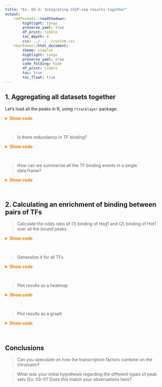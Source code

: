 ```yaml
---
title: "Ex. 03-3: Integrating ChIP-seq results together"
output: 
    rmdformats::readthedown: 
        highlight: tango
        preserve_yaml: true
        df_print: tibble
        toc_depth: 4
        css: ../../../custom.css
    rmarkdown::html_document: 
        theme: simplex
        highlight: tango
        preserve_yaml: true
        code_folding: hide
        df_print: tibble
        toc: true
        toc_float: true
---
```


## 1. Aggregating all datasets together

Let's load all the peaks in R, using `rtracklayer` package.

<details><summary style="color: #ff7f00; font-weight: bold">Show code</summary><p>
```r
TFs <- list.files(pattern = '*.narrowPeak$', path = 'Share/day03/results/bwa/mergedLibrary/macs/narrowPeak')
TFs <- unique(gsub('_.*', '', TFs))
require(rtracklayer)
list_TF_peaks <- lapply(TFs, function(TF) {
    TF_files <- list.files(pattern = paste0(TF, '.*narrowPeak$'), path = 'Share/day03/results/bwa/mergedLibrary/macs/narrowPeak', full.names = TRUE)
    peaks <- GenomicRanges::reduce(do.call(c, lapply(TF_files, rtracklayer::import)))
    return(peaks)
})
names(list_TF_peaks) <- TFs
all_peaks <- GenomicRanges::reduce(do.call(c, lapply(
    list.files(pattern = '.*narrowPeak$', path = 'Share/day03/results/bwa/mergedLibrary/macs/narrowPeak', full.names = TRUE), rtracklayer::import
)))
```
</p></details><br>

> Is there redundancy in TF binding? 

<details><summary style="color: #ff7f00; font-weight: bold">Show code</summary><p>
```r
length(all_peaks)
sum(lengths(list_TF_peaks))
```
</p></details><br>

> How can we summarize all the TF binding events in a single data.frame? 

<details><summary style="color: #ff7f00; font-weight: bold">Show code</summary><p>
```r
`%over%` <- IRanges::`%over%`
df <- lapply(names(list_TF_peaks), function(TF) {
    d <- data.frame(
        TF = all_peaks %over% IRanges::subsetByOverlaps(all_peaks, list_TF_peaks[[TF]])
    )
    colnames(d) <- TF
    return(d)
}) 
df <- do.call(cbind, df)
#
dim(df)
colSums(df)
table(rowSums(df))
```
</p></details><br>

## 2. Calculating an enrichment of binding between pairs of TFs

> Calculate the odds ratio of (1) binding of Hog1 and (2) binding of Hot1 over all the bound peaks  

<details><summary style="color: #ff7f00; font-weight: bold">Show code</summary><p>
```r
TF1 <-'Hot1'
TF2 <-'Hog1'
peaks_with_both <- sum(df[, 'Hot1'] & df[, 'Hog1'])
peaks_with_1 <- sum(df[, 'Hot1'] & !df[, 'Hog1'])
peaks_with_2 <- sum(!df[, 'Hot1'] & df[, 'Hog1'])
peaks_with_none <- sum(!df[, 'Hot1'] & !df[, 'Hog1'])
mat <- matrix(c(peaks_with_both, peaks_with_1, peaks_with_2, peaks_with_none), ncol = 2)
fisher.test(mat)
```
</p></details><br>

> Generalize it for all TFs  

<details><summary style="color: #ff7f00; font-weight: bold">Show code</summary><p>
```r
d <- lapply(TFs,  function(TF1) {
    df <- data.frame(lapply(TFs, function(TF2) {
        if (TF1 == TF2) {
            NA
        } else {
            peaks_with_both <- sum(df[, TF1] & df[, TF2])
            peaks_with_1 <- sum(df[, TF1] & !df[, TF2])
            peaks_with_2 <- sum(!df[, TF1] & df[, TF2])
            peaks_with_none <- sum(!df[, TF1] & !df[, TF2])
            mat <- matrix(c(peaks_with_both, peaks_with_1, peaks_with_2, peaks_with_none), ncol = 2)
            fisher.test(mat)$estimate
        }
    }))
    colnames(df) <- TFs
    rownames(df) <- TF1
    return(df)
}) 
d <- do.call(rbind, d)
```
</p></details><br>

> Plot results as a heatmap  

<details><summary style="color: #ff7f00; font-weight: bold">Show code</summary><p>
```r
library(tidyverse)
dd <- d %>% 
    rownames_to_column('TF1') %>% 
    gather('TF2', 'odds_ratio', -TF1)
p <- ggplot(dd, aes(x = TF1, y = TF2, fill = odds_ratio)) + 
    geom_tile() + 
    theme_bw() + 
    theme(axis.text.x = element_text(angle = 90, hjust = 1, vjust = 0.5)) + 
    scale_fill_gradientn(colours = c('white', 'orange', 'darkred'))
p
# Clamp values to a certain range
q_max <- quantile(dd$odds_ratio, 0.95, na.rm = TRUE)
dd$odds_ratio[dd$odds_ratio > q_max] <- q_max
# Order rows
d[is.na(d)] <- 0
o <- hclust(dist(d))$order
o <- hclust(dist(t(df)))$order
dd %<>% mutate(TF1 = factor(TF1, levels = TFs[o])) %>% 
    mutate(TF2 = factor(TF2, levels = TFs[o]))
# Re-plot
p <- ggplot(dd, aes(x = TF1, y = TF2, fill = odds_ratio)) + 
    geom_tile() + 
    theme_bw() + 
    theme(axis.text.x = element_text(angle = 90, hjust = 1, vjust = 0.5)) + 
    scale_fill_gradientn(colours = c('white', 'orange', 'darkred'))
p
```
</p></details><br>

> Plot results as a graph  

<details><summary style="color: #ff7f00; font-weight: bold">Show code</summary><p>
```r
d_counts <- lapply(TFs,  function(TF1) {
    vec <- data.frame(lapply(TFs, function(TF2) {
        ifelse(
            which(TFs == TF2) <= which(TFs == TF1), 
            0, 
            sum(df[, TF1] & df[, TF2]) / sum(df[, TF2] | df[, TF1])
        )
    }))
    names(vec) <- TFs
    return(vec)
}) 
d_counts <- do.call(rbind, d_counts)
row.names(d_counts) <- TFs
#
dd <- d_counts %>% 
    rownames_to_column('TF1') %>% 
    gather('TF2', 'weight', -TF1) %>% 
    # mutate(weight = ifelse(weight < 0.1, 0, weight)) %>% 
    filter(weight > 0.15 & weight < 1) %>% 
    filter(TF1 != 'Rsc9-TAP' & TF2 != 'Rsc9-TAP')
gr <- igraph::graph_from_data_frame(dd, directed = FALSE)
plot(gr)
```
</p></details><br>

## Conclusions

> Can you speculate on how the transcription factors combine on the chromatin? 

> What was your initial hypothesis regarding the different types of peak sets (Ex. 03-1)? Does this match your observations here? 